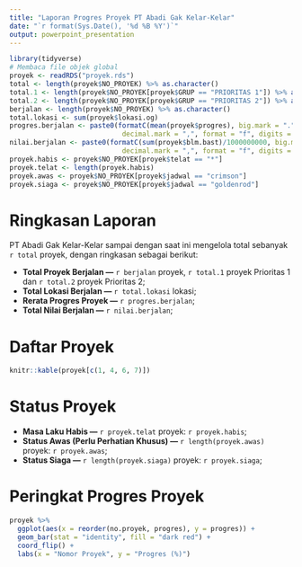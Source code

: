 ```yaml
---
title: "Laporan Progres Proyek PT Abadi Gak Kelar-Kelar"
date: "`r format(Sys.Date(), '%d %B %Y')`"
output: powerpoint_presentation
---
```



```r
library(tidyverse)
# Membaca file objek global
proyek <- readRDS("proyek.rds")
total <- length(proyek$NO_PROYEK) %>% as.character()
total.1 <- length(proyek$NO_PROYEK[proyek$GRUP == "PRIORITAS 1"]) %>% as.character()
total.2 <- length(proyek$NO_PROYEK[proyek$GRUP == "PRIORITAS 2"]) %>% as.character()
berjalan <- length(proyek$NO_PROYEK) %>% as.character()
total.lokasi <- sum(proyek$lokasi.og)
progres.berjalan <- paste0(formatC(mean(proyek$progres), big.mark = ".", 
                            decimal.mark = ",", format = "f", digits = 2), "%")
nilai.berjalan <- paste0(formatC(sum(proyek$blm.bast)/1000000000, big.mark = ".", 
                            decimal.mark = ",", format = "f", digits = 2), " milyar Rupiah")
proyek.habis <- proyek$NO_PROYEK[proyek$telat == "*"]
proyek.telat <- length(proyek.habis)
proyek.awas <- proyek$NO_PROYEK[proyek$jadwal == "crimson"]
proyek.siaga <- proyek$NO_PROYEK[proyek$jadwal == "goldenrod"]
```


# Ringkasan Laporan

PT Abadi Gak Kelar-Kelar sampai dengan saat ini mengelola total sebanyak `r total` proyek, dengan ringkasan sebagai berikut: 

+ **Total Proyek Berjalan ---** `r berjalan` proyek, `r total.1` proyek Prioritas 1 dan `r total.2` proyek Prioritas 2; 
+ **Total Lokasi Berjalan ---** `r total.lokasi` lokasi;
+ **Rerata Progres Proyek ---** `r progres.berjalan`;
+ **Total Nilai Berjalan ---** `r nilai.berjalan`;

# Daftar Proyek

```r
knitr::kable(proyek[c(1, 4, 6, 7)])
```

# Status Proyek 

+ **Masa Laku Habis ---** `r proyek.telat` proyek: `r proyek.habis`;
+ **Status Awas (Perlu Perhatian Khusus) ---** `r length(proyek.awas)` proyek: `r proyek.awas`;
+ **Status Siaga ---** `r length(proyek.siaga)` proyek: `r proyek.siaga`;


# Peringkat Progres Proyek

```r
proyek %>% 
  ggplot(aes(x = reorder(no.proyek, progres), y = progres)) + 
  geom_bar(stat = "identity", fill = "dark red") +
  coord_flip() +
  labs(x = "Nomor Proyek", y = "Progres (%)")
```

